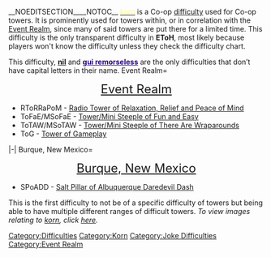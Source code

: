 __NOEDITSECTION____NOTOC__{{DISPLAYTITLE:{{lcfirst:'''<span style="color:#FBFD7B;">korn</span>'''}}}}
{{Non-Canon}}
{{DifficultyTab
|changebg=#FBFD7B
|textcolormain = fff
|type = Joke
|blank1 =
|blank2 =
|custom = Gallery
}}
{{Difficulty Infobox v2.0
|image1 = Korn.png
|difficulty_number =  
|class=Custom Difficulty
|title1 = {{lcfirst:korn}}|title=korn}}[[korn|<span style="color:#FBFD7B;">korn</span>]] is a Co-op [[difficulty]] used for Co-op towers. It is prominently used for towers within, or in correlation with the [[Event Realm]], since many of said towers are put there for a limited time. This difficulty is the only transparent difficulty in '''EToH''', most likely because players won't know the difficulty unless they check the difficulty chart.   

This difficulty, [[nil|<span id="nil">'''nil'''</span>]] and [[gui remorseless|<span style="color:#2b0588;">'''gui remorseless'''</span>]] are the only difficulties that don’t have capital letters in their name.  
{{Header|Towers}}
<tabber>
Event Realm=
<div align=center><font size=5>{{Emblem|ER}} [[Event Realm]] {{Emblem|ER}}</font></div>
*RToRRaPoM - [[w:c:etoh-misc:Radio Tower of Relaxation, Relief and Peace of Mind|Radio Tower of Relaxation, Relief and Peace of Mind]]
*ToFaE/MSoFaE - [[w:c:etoh-misc:Mini Steeple of Fun and Easy|Tower/Mini Steeple of Fun and Easy]]
*ToTAW/MSoTAW - [[w:c:etoh-misc:Mini Steeple of There Are Wraparounds|Tower/Mini Steeple of There Are Wraparounds]]
*ToG - [[w:c:etoh-misc:Tower of Gameplay|Tower of Gameplay]]
|-|
Burque, New Mexico=
<div align=center><font size=5>{{Emblem|BNM}} [[Burque, New Mexico]] {{Emblem|BNM}}</font></div>
*SPoADD - [[Salt Pillar of Albuquerque Daredevil Dash]]
</tabber>
{{Header|History}}
This is the first difficulty to not be of a specific difficulty of towers but being able to have multiple different ranges of difficult towers.{{Header|Gallery}}
''To view images relating to [[korn]], click [[/Gallery|here]].''
{{Difficulty Navbox}}
{{Reflist}}
[[Category:Difficulties]]
[[Category:Korn]]
[[Category:Joke Difficulties]]
[[Category:Event Realm]]